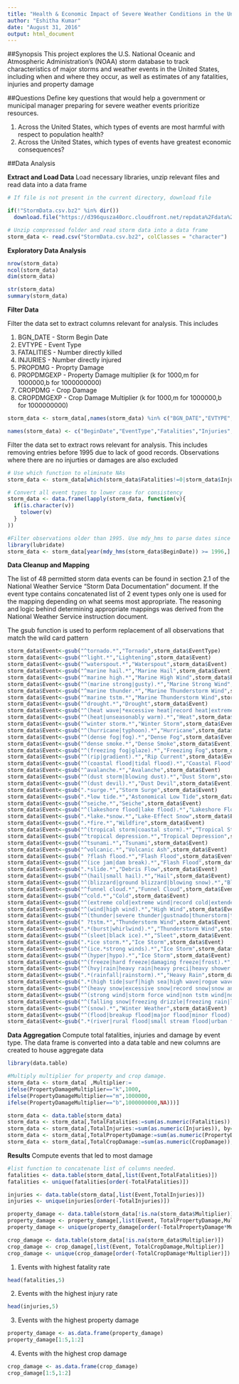 ```yaml
---
title: "Health & Economic Impact of Severe Weather Conditions in the United States"
author: "Eshitha Kumar"
date: "August 31, 2016"
output: html_document
---
```


##Synopsis 
This project explores the U.S. National Oceanic and Atmospheric Administration's (NOAA) storm database to track characteristics of major storms and weather events in the United States, including when and where they occur, as well as estimates of any fatalities, injuries and property damage

##Questions
Define key questions that would help a government or municipal manager preparing for severe weather events prioritize resources.

1. Across the United States, which types of events are most harmful with respect to population health?
2. Across the United States, which types of events have greatest economic consequences?

##Data Analysis

__Extract and Load Data__
Load necessary libraries, unzip relevant files and read data into a data frame

```r
# If file is not present in the current directory, download file

if(!"StormData.csv.bz2" %in% dir())
  download.file("https://d396qusza40orc.cloudfront.net/repdata%2Fdata%2FStormData.csv.bz2", destfile = "StormData.csv.bz2")

# Unzip compressed folder and read storm data into a data frame
storm_data <- read.csv("StormData.csv.bz2", colClasses = "character") 

```

__Exploratory Data Analysis__

```r
nrow(storm_data)
ncol(storm_data)
dim(storm_data)
```

```r
str(storm_data)
summary(storm_data)
```

__Filter Data__

Filter the data set to extract columns relevant for analysis. This includes

1. BGN_DATE - Storm Begin Date
2. EVTYPE - Event Type 
3. FATALITIES - Number directly killed 
4. INJURIES -  Number directly injured
5. PROPDMG - Proprty Damage
6. PROPDMGEXP - Property Damage multiplier (k for 1000,m for 1000000,b for 1000000000)
7. CROPDMG - Crop Damage
8. CROPDMGEXP - Crop Damage Multiplier (k for 1000,m for 1000000,b for 1000000000)

```r
storm_data <- storm_data[,names(storm_data) %in% c("BGN_DATE","EVTYPE","FATALITIES","INJURIES","PROPDMG","PROPDMGEXP","CROPDMG","CROPDMGEXP")]

names(storm_data) <- c("BeginDate","EventType","Fatalities","Injuries","PropertyDamage","PropertyDamageMultiplier","CropDamage","CropDamageMultiplier")

```

Filter the data set to extract rows relevant for analysis. This includes removing entries before 1995 due to lack of good records. Observations where there are no injurties or damages are also excluded

```r
# Use which function to eliminate NAs
storm_data <- storm_data[which(storm_data$Fatalities!=0|storm_data$Injuries!=0|storm_data$PropertyDamage!=0|storm_data$CropDamage!=0),]

# Convert all event types to lower case for consistency
storm_data <- data.frame(lapply(storm_data, function(v){
  if(is.character(v)) 
    tolower(v)
  }
))

#Filter observations older than 1995. Use mdy_hms to parse dates since they have hours:minutes:seconds elements and transform dates in character format to POSIXct format. year function expects a POSIXlt or POSIXct format. Example date: 4/18/1950 0:00:00
library(lubridate)
storm_data <- storm_data[year(mdy_hms(storm_data$BeginDate)) >= 1996,]

```

__Data Cleanup and Mapping__

The list of 48 permitted storm data events can be found in section 2.1 of the National Weather Service "Storm Data Documentation" document. If the event type contains concatenated list of 2 event types only one is used for the mapping depending on what seems most appropriate. The reasoning and logic behind determining appropriate mappings was derived from the National Weather Service instruction document.

The gsub function is used to perform replacement of all observations that match the wild card pattern

```r
storm_data$Event<-gsub("^tornado.*","Tornado",storm_data$EventType)
storm_data$Event<-gsub("^light.*","Lightening",storm_data$Event)
storm_data$Event<-gsub("^waterspout.*","Waterspout",storm_data$Event)
storm_data$Event<-gsub("^marine hail.*","Marine Hail",storm_data$Event)
storm_data$Event<-gsub("^marine high.*","Marine High Wind",storm_data$Event)
storm_data$Event<-gsub("^(marine strong|gusty).*","Marine Strong Wind",storm_data$Event)
storm_data$Event<-gsub("^marine thunder.*","Marine Thunderstorm Wind",storm_data$Event)
storm_data$Event<-gsub("^marine tstm.*","Marine Thunderstorm Wind",storm_data$Event)
storm_data$Event<-gsub("^drought.*","Drought",storm_data$Event)
storm_data$Event<-gsub("^(heat wave|*excessive heat|record heat|extreme heat|record/excessive heat).*","Excessive Heat",storm_data$Event)
storm_data$Event<-gsub("^(heat|unseasonably warm).*","Heat",storm_data$Event)
storm_data$Event<-gsub("^winter storm.*","Winter Storm",storm_data$Event)
storm_data$Event<-gsub("^(hurricane|typhoon).*","Hurricane",storm_data$Event)
storm_data$Event<-gsub("^(dense fog|fog).*","Dense Fog",storm_data$Event)
storm_data$Event<-gsub("^dense smoke.*","Dense Smoke",storm_data$Event)
storm_data$Event<-gsub("^(freezing fog|glaze).*","Freezing Fog",storm_data$Event)
storm_data$Event<-gsub("^(rip|gradient).*","Rip Current",storm_data$Event)
storm_data$Event<-gsub("^(coastal flood|tidal flood).*","Coastal Flood",storm_data$Event)
storm_data$Event<-gsub("^avalanche.*","Avalanche",storm_data$Event)
storm_data$Event<-gsub("^(dust storm|blowing dust).*","Dust Storm",storm_data$Event)
storm_data$Event<-gsub("^(dust devil).*","Dust Devil",storm_data$Event)
storm_data$Event<-gsub(".*surge.*","Storm Surge",storm_data$Event)
storm_data$Event<-gsub(".*low tide.*","Astonomical Low Tide",storm_data$Event)
storm_data$Event<-gsub("^seiche.*","Seiche",storm_data$Event)
storm_data$Event<-gsub("^(lakeshore flood|lake flood).*","Lakeshore Flood",storm_data$Event)
storm_data$Event<-gsub(".*lake.*snow.*","Lake-Effect Snow",storm_data$Event)
storm_data$Event<-gsub(".*fire.*","Wildfire",storm_data$Event)
storm_data$Event<-gsub("^(tropical storm|coastal storm).*","Tropical Storm",storm_data$Event)
storm_data$Event<-gsub("^tropical depression.*","Tropical Depression",storm_data$Event)
storm_data$Event<-gsub("^tsunami.*","Tsunami",storm_data$Event)
storm_data$Event<-gsub("^volcanic.*","Volcanic Ash",storm_data$Event)
storm_data$Event<-gsub(" ?flash flood.*","Flash Flood",storm_data$Event)
storm_data$Event<-gsub("^(ice jam|dam break).*","Flash Flood",storm_data$Event)
storm_data$Event<-gsub(".*slide.*","Debris Flow",storm_data$Event)
storm_data$Event<-gsub("^(hail|small hail).*","Hail",storm_data$Event)
storm_data$Event<-gsub("^(blizzard|ground blizzard|blowing snow).*","Blizzard",storm_data$Event)
storm_data$Event<-gsub("^funnel cloud.*","Funnel Cloud",storm_data$Event)
storm_data$Event<-gsub("^cold.*","Cold",storm_data$Event)
storm_data$Event<-gsub("^(extreme cold|extreme wind|record cold|extended cold).*","Extreme Cold",storm_data$Event)
storm_data$Event<-gsub("^(wind|high wind).*","High Wind",storm_data$Event)
storm_data$Event<-gsub("^(thunder|severe thunder|gustnado|thunerstorm|thuderstorm|thundeer|tunderstorm).*","Thunderstorm Wind",storm_data$Event)
storm_data$Event<-gsub(" ?tstm.*","Thunderstorm Wind",storm_data$Event)
storm_data$Event<-gsub(".*(burst|whirlwind).*","Thunderstorm Wind",storm_data$Event)
storm_data$Event<-gsub("^(sleet|black ice).*","Sleet",storm_data$Event)
storm_data$Event<-gsub(".*ice storm.*","Ice Storm",storm_data$Event)
storm_data$Event<-gsub("^(ice.*strong winds).*","Ice Storm",storm_data$Event)
storm_data$Event<-gsub("^(hyper|hypo).*","Ice Storm",storm_data$Event)
storm_data$Event<-gsub("^(freeze|hard freeze|damaging freeze|frost).*","Freeze",storm_data$Event)
storm_data$Event<-gsub("^(hvy|rain|heavy rain|heavy preci|heavy shower|excessive wetness).*","Heavy Rain",storm_data$Event)
storm_data$Event<-gsub(".*(rainfall|rainstorm).*","Heavy Rain",storm_data$Event)
storm_data$Event<-gsub(".*(high tide|surf|high sea|high wave|rogue wave|rough sea|heavy sea|heavy swell|erosion).*","High Surf",storm_data$Event)
storm_data$Event<-gsub("^(heavy snow|excessive snow|record snow|snow and heavy snow|snow/heavy snow|snow accu|snow quall|snow/high winds).*","Heavy Snow",storm_data$Event)
storm_data$Event<-gsub("^(strong wind|storm force wind|non tstm wind|non-tstm wind|wind storm).*","Strong Wind",storm_data$Event)
storm_data$Event<-gsub("^(falling snow|freezing drizzle|freezing rain|light freezing rain|light snow|low temp|mixed preci|winter|wintry).*","Winter Weather",storm_data$Event)
storm_data$Event<-gsub("^(snow).*","Winter Weather",storm_data$Event)
storm_data$Event<-gsub("^(flood|breakup flood|major flood|minor flood).*","Flood",storm_data$Event)
storm_data$Event<-gsub(".*(river|rural flood|small stream flood|urban flood).*","Flood",storm_data$Event)

```

__Data Aggregation__
Compute total fatalities, injuries and damage by event type. The data frame is converted into a data table and new columns are created to house aggregate data

```r
library(data.table)

#Multiply multiplier for property and crop damage. 
storm_data <- storm_data[ ,Multiplier:=     
ifelse(PropertyDamageMultiplier=="k",1000,
ifelse(PropertyDamageMultiplier=="m",1000000,
ifelse(PropertyDamageMultiplier=="b",1000000000,NA)))]

storm_data <- data.table(storm_data)
storm_data <- storm_data[,TotalFatalities:=sum(as.numeric(Fatalities)),by=Event]
storm_data <- storm_data[,TotalInjuries:=sum(as.numeric(Injuries)), by=Event]
storm_data <- storm_data[,TotalPropertyDamage:=sum(as.numeric(PropertyDamage)), by=Event]
storm_data <- storm_data[,TotalCropDamage:=sum(as.numeric(CropDamage)), by=Event]

```

__Results__
Compute events that led to most damage

```r
#list function to concatenate list of columns needed.
fatalities <- data.table(storm_data[,list(Event,TotalFatalities)])
fatalities <- unique(fatalities[order(-TotalFatalities)])

injuries <- data.table(storm_data[,list(Event,TotalInjuries)])
injuries <- unique(injuries[order(-TotalInjuries)])

property_damage <- data.table(storm_data[!is.na(storm_data$Multiplier)])
property_damage <- property_damage[,list(Event, TotalPropertyDamage,Multiplier)] 
property_damage <- unique(property_damage[order(-TotalPropertyDamage*Multiplier)])

crop_damage <- data.table(storm_data[!is.na(storm_data$Multiplier)])
crop_damage <- crop_damage[,list(Event, TotalCropDamage,Multiplier)] 
crop_damage <- unique(crop_damage[order(-TotalCropDamage*Multiplier)])

```

1. Events with highest fatality rate
```r
head(fatalities,5)
```

2. Events with the highest injury rate
```r
head(injuries,5)
```

3. Events with the highest property damage
```r
property_damage <- as.data.frame(property_damage)
property_damage[1:5,1:2]
```

4. Events with the highest crop damage
```r
crop_damage <- as.data.frame(crop_damage)
crop_damage[1:5,1:2]
```

